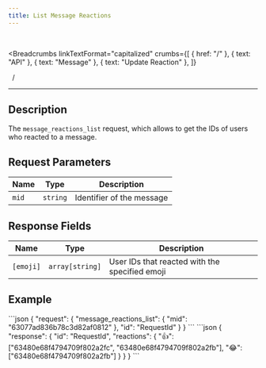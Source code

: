 ```yaml
---
title: List Message Reactions
---
```


<br />



<Breadcrumbs
  linkTextFormat="capitalized"
  crumbs={[
    { href: "/" },
    { text: "API" },
    { text: "Message" },
    { text: "Update Reaction" },
  ]}
>
  <Icon slot="index" name="seti:powershell" />
  <span slot="separator">&nbsp;&nbsp;/&nbsp;</span>
</Breadcrumbs>

---


## Description

> <Badge text="wss" variant="tip" size="large" />
> <Badge text="message_reactions_list" size="large" />

The `message_reactions_list` request, which allows to get the IDs of users who reacted to a message.

## Request Parameters

| Name  | Type     | Description               |
| ----- | -------- | ------------------------- |
| `mid` | `string` | Identifier of the message |

## Response Fields

| Name      | Type            | Description                                    |
| --------- | --------------- | ---------------------------------------------- |
| `[emoji]` | `array[string]` | User IDs that reacted with the specified emoji |

## Example

<Tabs>
  <TabItem label="Request">
```json
{
  "request": {
    "message_reactions_list": {
      "mid": "63077ad836b78c3d82af0812"
    },
    "id": "RequestId"
  }
}
```
  </TabItem>
</Tabs>

<Tabs>
  <TabItem label="Response">
```json
{
  "response": {
    "id": "RequestId",
    "reactions": {
      "👍": ["63480e68f4794709f802a2fc", "63480e68f4794709f802a2fb"],
      "😂": ["63480e68f4794709f802a2fb"]
    }
  }
}
```
  </TabItem>
</Tabs>

<script
  src="https://giscus.app/client.js"
  data-repo="Oleksandr1414/cathedra-slytherin"
  data-repo-id="R_kgDOI8uafg"
  data-category="[ВВЕДІТЬ CATEGORY NAME]"
  data-category-id="[ВВЕДІТЬ CATEGORY ID]"
  data-mapping="pathname"
  data-strict="0"
  data-reactions-enabled="1"
  data-emit-metadata="0"
  data-input-position="bottom"
  data-theme="transparent_dark"
  data-lang="uk"
  crossorigin="anonymous"
  async
></script>

